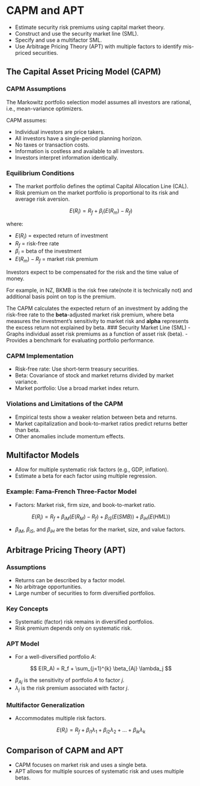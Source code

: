 # CAPM and APT {#ch4}

- Estimate security risk premiums using capital market theory.
- Construct and use the security market line (SML).
- Specify and use a multifactor SML.
- Use Arbitrage Pricing Theory (APT) with multiple factors to identify mis-priced securities.

## The Capital Asset Pricing Model (CAPM)

### CAPM Assumptions

The Markowitz portfolio selection model assumes all investors are rational, i.e., mean-variance optimizers.

CAPM assumes:

- Individual investors are price takers.
- All investors have a single-period planning horizon.
- No taxes or transaction costs.
- Information is costless and available to all investors.
- Investors interpret information identically.

### Equilibrium Conditions

- The market portfolio defines the optimal Capital Allocation Line (CAL).
- Risk premium on the market portfolio is proportional to its risk and average risk aversion.


$$
E(R_i) = R_f + \beta_i (E(R_m) - R_f)
$$

where:

- $E(R_i)$ = expected return of investment
- $R_f$ = risk-free rate
- $\beta_i$ = beta of the investment
- $E(R_m) - R_f$ = market risk premium

Investors expect to be compensated for the risk and the time value of money.

For example, in NZ, BKMB is the risk free rate(note it is technically not) and additional basis point on top is the premium. 

The CAPM calculates the expected return of an investment by adding the risk-free rate to the **beta**-adjusted market risk premium, where beta measures the investment's sensitivity to market risk and **alpha** represents the excess return not explained by beta.
### Security Market Line (SML)
- Graphs individual asset risk premiums as a function of asset risk (beta).
- Provides a benchmark for evaluating portfolio performance.

### CAPM Implementation
- Risk-free rate: Use short-term treasury securities.
- Beta: Covariance of stock and market returns divided by market variance.
- Market portfolio: Use a broad market index return.

### Violations and Limitations of the CAPM
- Empirical tests show a weaker relation between beta and returns.
- Market capitalization and book-to-market ratios predict returns better than beta.
- Other anomalies include momentum effects.

## Multifactor Models
- Allow for multiple systematic risk factors (e.g., GDP, inflation).
- Estimate a beta for each factor using multiple regression.

### Example: Fama-French Three-Factor Model
- Factors: Market risk, firm size, and book-to-market ratio.

$$
E(R_i) = R_f + \beta_{iM} (E(R_M) - R_f) + \beta_{iS} (E(SMB)) + \beta_{iH} (E(HML))
$$

- $\beta_{iM}$, $\beta_{iS}$, and $\beta_{iH}$ are the betas for the market, size, and value factors.

## Arbitrage Pricing Theory (APT)

### Assumptions
- Returns can be described by a factor model.
- No arbitrage opportunities.
- Large number of securities to form diversified portfolios.

### Key Concepts
- Systematic (factor) risk remains in diversified portfolios.
- Risk premium depends only on systematic risk.

### APT Model
- For a well-diversified portfolio $A$:

$$
E(R_A) = R_f + \sum_{j=1}^{k} \beta_{Aj} \lambda_j
$$

- $\beta_{Aj}$ is the sensitivity of portfolio $A$ to factor $j$.
- $\lambda_j$ is the risk premium associated with factor $j$.

### Multifactor Generalization
- Accommodates multiple risk factors.

$$
E(R_i) = R_f + \beta_{i1} \lambda_1 + \beta_{i2} \lambda_2 + \ldots + \beta_{ik} \lambda_k
$$

## Comparison of CAPM and APT
- CAPM focuses on market risk and uses a single beta.
- APT allows for multiple sources of systematic risk and uses multiple betas.

